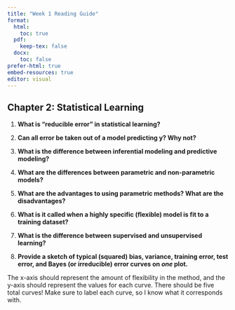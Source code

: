 ```yaml
---
title: "Week 1 Reading Guide"
format:
  html:
    toc: true
  pdf:
    keep-tex: false
  docx:
    toc: false
prefer-html: true
embed-resources: true
editor: visual
---
```


## Chapter 2: Statistical Learning

1. **What is "reducible error" in statistical learning?**

2. **Can all error be taken out of a model predicting y? Why not?**

3. **What is the difference between inferential modeling and predictive modeling?**

4. **What are the differences between parametric and non-parametric models?**

5. **What are the advantages to using parametric methods? What are the disadvantages?**

6. **What is it called when a highly specific (flexible) model is fit to a training dataset?**

7. **What is the difference between supervised and unsupervised learning?**

8. **Provide a sketch of typical (squared) bias, variance, training error, test error, and Bayes (or irreducible) error curves on *one* plot.** 

The x-axis should represent the amount of flexibility in the method, and the y-axis should represent the values for each curve. There should be five total curves! Make sure to label each curve, so I know what it corresponds with.
